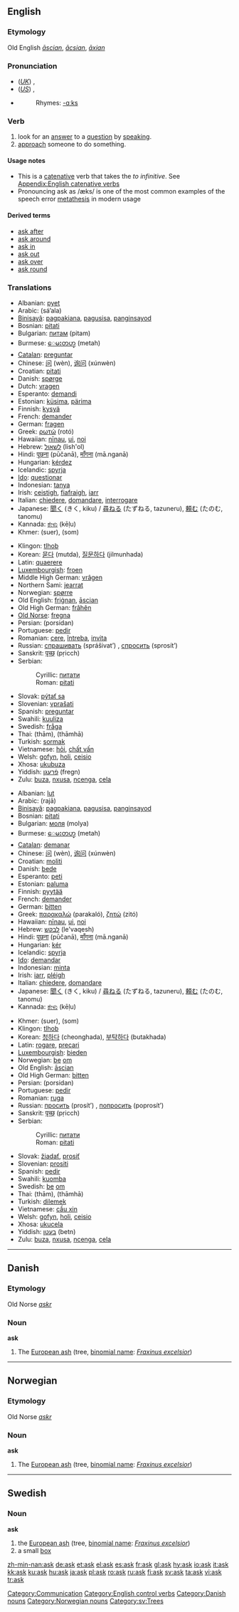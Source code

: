 {{see|Ask}}
==English==
{{rank|earth|live|hard|408|ask|question|doubt|around}}

===Etymology===
Old English ''[[ascian|āscian]]'', ''[[acsian|ācsian]]'', ''[[axian|āxian]]''

===Pronunciation===
* (''[[Received Pronunciation|UK]]'') {{IPA|/ɑːsk/}}, {{SAMPA|/A:sk/}}
* (''[[General American|US]]'') {{IPA|/æsk/}}, {{SAMPA|/{sk/}}
*{{audio|en-us-ask.ogg|Audio (US)}}
*:Rhymes: [[Rhymes:English:-ɑːks|-ɑːks]]

===Verb===
{{en-verb}}

# look for an [[answer]] to a [[question]] by [[speak]]ing.
# [[approach]] someone to do something.

====Usage notes====
* This is a [[catenative]] verb that takes the ''to infinitive''. See [[Appendix:English catenative verbs]]
* Pronouncing ask as /æks/ is one of the most common examples of the speech error [[metathesis]] in modern usage

====Derived terms====
*[[ask after]]
*[[ask around]]
*[[ask in]]
*[[ask out]]
*[[ask over]]
*[[ask round]]

===Translations===
{{rfc-level|Translations at L3+ (AutoFormat would have corrected level of Translations)}}
{{trans-top|request an answer}}
*Albanian: [[pyet]]
*Arabic: {{ARchar|[[سأل]]}} (sá’ala)
*[[Binisayâ]]: [[pagpakiana]], [[pagusisa]], [[panginsayod]]
*Bosnian: [[pitati#Bosnian|pitati]]
*Bulgarian: [[питам]] (pitam)
*Burmese: [[ေမးတဟ္]] (metah)
*[[Catalan]]: [[preguntar]]
*Chinese: [[问]] (wèn), [[询问]] (xúnwèn)
*Croatian: [[pitati#Croatian|pitati]]
*Danish: [[spørge]]
*Dutch: [[vragen]]
*Esperanto: [[demandi]]
*Estonian: [[küsima]], [[pärima]]
*Finnish: [[kysyä]]
*French: [[demander]]
*German: [[fragen]]
*Greek: [[ρωτώ]] (rotó)
*Hawaiian: [[nīnau]], [[ui]], [[noi]]
*Hebrew: [[לשאול]] (lish'ol)
*Hindi: [[पूछना]] (pūčanā), [[माँगना]] (mā.nganā)
*Hungarian: [[kérdez]]
*Icelandic: [[spyrja]]
*[[Ido]]: [[questionar]]
*Indonesian: [[tanya]]
*Irish: [[ceistigh]], [[fiafraigh]], [[iarr]]
*Italian: [[chiedere]], [[domandare]], [[interrogare]]
*Japanese: [[聞く]] (きく, kiku) / [[尋ねる]] (たずねる, tazuneru), [[頼む]] (たのむ, tanomu)
*Kannada: [[ಕೇಳು]] (kēḷu)
*Khmer: {{KMchar|[[សួរ]]}} (suer), {{KMchar|[[សុំ]]}} (som)
{{trans-mid}}
*Klingon: [[tlhob]]
*Korean: [[묻다]] (mutda), [[질문하다]] (jilmunhada)
*Latin: [[quaerere]]
*[[Luxembourgish]]: [[froen]]
*Middle High German: [[vrâgen]]
*Northern Sami: [[jearrat]]
*Norwegian: [[spørre]]
*Old English: [[frignan|friġnan]], [[ascian|āscian]]
*Old High German: [[frâhên]]
*[[Old Norse]]: [[fregna]]
*Persian: {{FAchar|[[پرسیدن]]}} (porsidan)
*Portuguese: [[pedir]]
*Romanian: [[cere]], [[întreba]], [[invita]]
*Russian: [[спрашивать]] (sprášivat’) {{impf}}, [[спросить]] (sprosít’) {{pf}}
*Sanskrit: [[पृच्छ्]] (pṛicch)
*Serbian:
*:Cyrillic: [[питати#Serbian|питати]]
*:Roman: [[pitati#Serbian|pitati]]
*Slovak: [[pýtať sa]]
*Slovenian: [[vprašati]]
*Spanish: [[preguntar]]
*Swahili: [[kuuliza]]
*Swedish: [[fråga]]
*Thai: {{THchar|[[ถาม]]}} (thām), {{THchar|[[ถามหา]]}} (thāmhā)
*Turkish: [[sormak]]
*Vietnamese: [[hỏi]], [[chất vấn]]
*Welsh: [[gofyn]], [[holi]], [[ceisio]]
*Xhosa: [[ukubuza]]
*Yiddish: [[פֿרעגן]] (fregn)
*Zulu: [[buza]], [[nxusa]], [[ncenga]], [[cela]]
{{trans-bottom}}

{{trans-top|make a request}}
*Albanian: [[lut]]
*Arabic: {{ARchar|[[رجا]]}} (rajā)
*[[Binisayâ]]: [[pagpakiana]], [[pagusisa]], [[panginsayod]]
*Bosnian: [[pitati#Bosnian|pitati]]
*Bulgarian: [[моля]] (molya)
*Burmese: [[ေမးတဟ္]] (metah)
*[[Catalan]]: [[demanar]]
*Chinese: [[问]] (wèn), [[询问]] (xúnwèn)
*Croatian: [[moliti]]
*Danish: [[bede]]
*Esperanto: [[peti]]
*Estonian: [[paluma]]
*Finnish: [[pyytää]]
*French: [[demander]]
*German: [[bitten]]
*Greek: [[παρακαλώ]] (parakaló), [[ζητώ]] (zitó)
*Hawaiian: [[nīnau]], [[ui]], [[noi]]
*Hebrew: [[לבקש]] (le'vaqesh)
*Hindi: [[पूछना]] (pūčanā), [[माँगना]] (mā.nganā)
*Hungarian: [[kér]]
*Icelandic: [[spyrja]]
*[[Ido]]: [[demandar]]
*Indonesian: [[minta]]
*Irish: [[iarr]], [[pléigh]]
*Italian: [[chiedere]], [[domandare]]
*Japanese: [[聞く]] (きく, kiku) / [[尋ねる]] (たずねる, tazuneru), [[頼む]] (たのむ, tanomu)
*Kannada: [[ಕೇಳು]] (kēḷu)
{{trans-mid}}
*Khmer: {{KMchar|[[សួរ]]}} (suer), {{KMchar|[[សុំ]]}} (som)
*Klingon: [[tlhob]]
*Korean: [[청하다]] (cheonghada), [[부탁하다]] (butakhada)
*Latin: [[rogare]], [[precari]]
*[[Luxembourgish]]: [[bieden]]
*Norwegian: [[be]] [[om]]
*Old English: [[ascian|āscian]]
*Old High German: [[bitten]]
*Persian: {{FAchar|[[پرسیدن]]}} (porsidan)
*Portuguese: [[pedir]]
*Romanian: [[ruga]]
*Russian: [[просить]] (prosít’) {{impf}}, [[попросить]] (poprosít’) {{pf}}
*Sanskrit: [[पृच्छ्]] (pṛicch)
*Serbian:
*:Cyrillic: [[питати#Serbian|питати]]
*:Roman: [[pitati#Serbian|pitati]]
*Slovak: [[žiadať]], [[prosiť]]
*Slovenian: [[prositi]]
*Spanish: [[pedir]]
*Swahili: [[kuomba]]
*Swedish: [[be]] [[om]]
*Thai: {{THchar|[[ถาม]]}} (thām), {{THchar|[[ถามหา]]}} (thāmhā)
*Turkish: [[dilemek]]
*Vietnamese: [[cầu xin]]
*Welsh: [[gofyn]], [[holi]], [[ceisio]]
*Xhosa: [[ukucela]]
*Yiddish: [[בעטן]] (betn)
*Zulu: [[buza]], [[nxusa]], [[ncenga]], [[cela]]
{{trans-bottom}}

[[Category:Communication]]
[[Category:English control verbs]]

----

==Danish==

===Etymology===
Old Norse ''[[askr]]''

===Noun===
'''ask'''

# The [[European ash]] (tree, [[binomial name]]: ''[[Fraxinus excelsior]]'')

[[Category:Danish nouns]]

----

==Norwegian==

===Etymology===
Old Norse ''[[askr]]''
{{sv-noun|gender=Common|ask|asken|asker|askene|askens|askens|askers|askenes}}

===Noun===
'''ask'''

# The [[European ash]] (tree, [[binomial name]]: ''[[Fraxinus excelsior]]'')

[[Category:Norwegian nouns]]

----

==Swedish==
{{sv-noun|gender=Common|ask|asken|askar|askarna|asks|askens|askars|askarnas}}

===Noun===
'''ask'''

# the [[European ash]] (tree, [[binomial name]]: ''[[Fraxinus excelsior]]'')
# a small [[box]]

[[Category:sv:Trees]]

[[zh-min-nan:ask]]
[[de:ask]]
[[et:ask]]
[[el:ask]]
[[es:ask]]
[[fr:ask]]
[[gl:ask]]
[[hy:ask]]
[[io:ask]]
[[it:ask]]
[[kk:ask]]
[[ku:ask]]
[[hu:ask]]
[[ja:ask]]
[[pl:ask]]
[[ro:ask]]
[[ru:ask]]
[[fi:ask]]
[[sv:ask]]
[[ta:ask]]
[[vi:ask]]
[[tr:ask]]